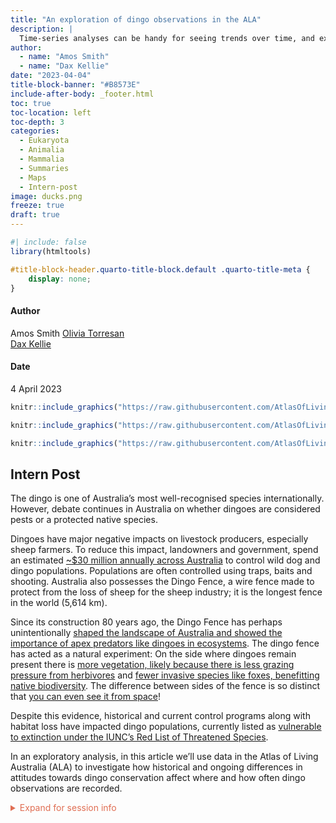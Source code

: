 ```yaml
---
title: "An exploration of dingo observations in the ALA"
description: |
  Time-series analyses can be handy for seeing trends over time, and exploring how trends relate to major events. Here, we show how to create an exploratory time-series plot comparing observations of waterbirds prior to and during the COVID-19 pandemic.
author:
  - name: "Amos Smith"
  - name: "Dax Kellie"
date: "2023-04-04"
title-block-banner: "#B8573E"
include-after-body: _footer.html
toc: true
toc-location: left
toc-depth: 3
categories:
  - Eukaryota
  - Animalia
  - Mammalia
  - Summaries
  - Maps
  - Intern-post
image: ducks.png
freeze: true
draft: true
---
```


```r
#| include: false
library(htmltools)
```

<!-- remove metadata section -->
```css
#title-block-header.quarto-title-block.default .quarto-title-meta {
    display: none;
}
```


<!-- Author card -->

:::{.author-card}
:::{.author-card-text}

#### Author
Amos Smith 
[Olivia Torresan](https://labs.ala.org.au/people/Torresan_Olivia/index.html)  
[Dax Kellie](https://labs.ala.org.au/people/Kellie_Dax/index.html)  

#### Date
4 April 2023

:::

:::{.author-card-image}
```r
knitr::include_graphics("https://raw.githubusercontent.com/AtlasOfLivingAustralia/ala-labs/main/images/people/thai.jpg")
```
:::

:::{.author-card-image}
```r
knitr::include_graphics("https://raw.githubusercontent.com/AtlasOfLivingAustralia/ala-labs/main/images/people/olivia.jpg")
```
:::

:::{.author-card-image}
```r
knitr::include_graphics("https://raw.githubusercontent.com/AtlasOfLivingAustralia/ala-labs/main/images/people/dax.jpg")
```
:::

:::

<!------------------------ Post starts here ------------------------>

:::{.callout-tip}

## Intern Post

:::

The dingo is one of Australia's most well-recognised species internationally. However, debate continues in Australia on whether dingoes are considered pests or a protected native species.

Dingoes have major negative impacts on livestock producers, especially sheep farmers. To reduce this impact, landowners and government, spend an estimated [\~$30 million annually across Australia](https://www.publish.csiro.au/wr/pdf/WR19030) to control wild dog and dingo populations. Populations are often controlled using traps, baits and shooting. Australia also possesses the Dingo Fence, a wire fence made to protect from the loss of sheep for the sheep industry; it is the longest fence in the world (5,614 km). 

Since its construction 80 years ago, the Dingo Fence has perhaps unintentionally [shaped the landscape of Australia and showed the importance of apex predators like dingoes in ecosystems](https://www.abc.net.au/news/2023-02-09/dingo-fence-map-ecology-farming-predator-sheep-extinction/101711608). The dingo fence has acted as a natural experiment: On the side where dingoes remain present there is [more vegetation, likely because there is less grazing pressure from herbivores](https://link.springer.com/article/10.1007/s10980-021-01206-w) and [fewer invasive species like foxes, benefitting native biodiversity ](https://www.publish.csiro.au/am/AM21036). The difference between sides of the fence is so distinct that [you can even see it from space](https://youtu.be/ivmQk5EsScw)!

Despite this evidence, historical and current control programs along with habitat loss have impacted dingo populations, currently listed as [vulnerable to extinction under the IUNC's Red List of Threatened Species](https://www.iucnredlist.org/species/41585/10484199). 

In an exploratory analysis, in this article we'll use data in the Atlas of Living Australia (ALA) to investigate how historical and ongoing differences in attitudes towards dingo conservation affect where and how often dingo observations are recorded.

<details><summary style = "color: #E06E53;">Expand for session info</summary>

```r
library(sessioninfo)
# save the session info as an object
pkg_sesh <- session_info(pkgs = "attached")
# print it out
pkg_sesh
```

</details>
